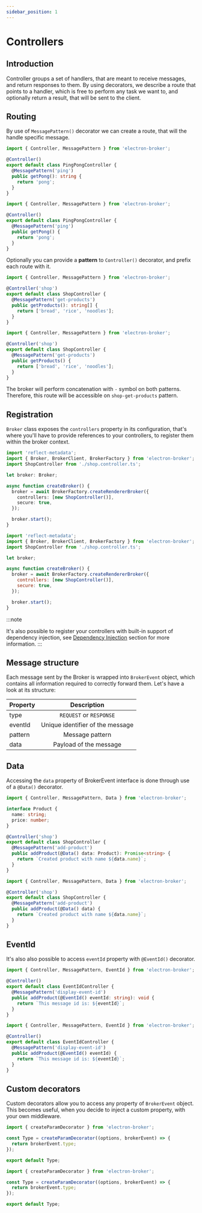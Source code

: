 ```yaml
---
sidebar_position: 1
---
```



# Controllers

## Introduction
Controller groups a set of handlers, that are meant to receive messages, 
and return responses to them. By using decorators, we describe a route that 
points to a handler, which is free to perform any task we want to, 
and optionally return a result, that will be sent to the client.

## Routing

By use of `MessagePattern()` decorator we can create a route, that will the handle specific message.

<Tabs>
<TabItem value="typescript" label="TypeScript">

```typescript {5} title="ping.controller.ts"
import { Controller, MessagePattern } from 'electron-broker';

@Controller()
export default class PingPongController {
  @MessagePattern('ping')
  public getPong(): string {
    return 'pong';
  }
}

```

</TabItem>
<TabItem value="javascript" label="JavaScript">

```typescript {5} title="ping.controller.js"
import { Controller, MessagePattern } from 'electron-broker';

@Controller()
export default class PingPongController {
  @MessagePattern('ping')
  public getPong() {
    return 'pong';
  }
}
```

</TabItem>
</Tabs>


Optionally you can provide a **pattern** to `Controller()` decorator, and prefix each route with it.


<Tabs>
<TabItem value="typescript" label="Typescript">

```typescript {3} title="shop.controller.ts"
import { Controller, MessagePattern } from 'electron-broker';

@Controller('shop')
export default class ShopController {
  @MessagePattern('get-products')
  public getProducts(): string[] {
    return ['bread', 'rice', 'noodles'];
  }
}
```

</TabItem>

<TabItem value="javascript" label="Javascript">

```js {3} title="shop.controller.js"
import { Controller, MessagePattern } from 'electron-broker';

@Controller('shop')
export default class ShopController {
  @MessagePattern('get-products')
  public getProducts() {
    return ['bread', 'rice', 'noodles'];
  }
}
```

</TabItem>
</Tabs>


The broker will perform concatenation with `-` symbol on both patterns. 
Therefore, this route will be accessible on `shop-get-products` pattern.

## Registration

`Broker` class exposes the `controllers` property in its configuration,
that's where you'll have to provide references to your controllers, 
to register them within the broker context.

<Tabs>
<TabItem value="typescript" label="Typescript">

```typescript {9} title="/src/renderer/index.tsx"
import 'reflect-metadata';
import { Broker, BrokerClient, BrokerFactory } from 'electron-broker';
import ShopController from './shop.controller.ts';

let broker: Broker;

async function createBroker() {
  broker = await BrokerFactory.createRendererBroker({
    controllers: [new ShopController()],
    secure: true,
  });

  broker.start();
}
```

</TabItem>
<TabItem value="javascript" label="Javascript">

```javascript {9} title="/src/renderer/index.jsx"
import 'reflect-metadata';
import { Broker, BrokerClient, BrokerFactory } from 'electron-broker';
import ShopController from './shop.controller.ts';

let broker;

async function createBroker() {
  broker = await BrokerFactory.createRendererBroker({
    controllers: [new ShopController()],
    secure: true,
  });

  broker.start();
}
```

</TabItem>
</Tabs>

:::note

It's also possible to register your controllers with built-in support of dependency injection, 
see [Dependency Injection](/docs/usage/dependency-injection) section for more information.
:::

## Message structure

Each message sent by the Broker is wrapped into `BrokerEvent` object,
which contains all information required to correctly forward them.
Let's have a look at its structure:

<div style={{display: "flex", justifyContent: "center"}}>

| Property |           Description            |
| -------- | :------------------------------: |
| type     |     `REQUEST` or `RESPONSE`      |
| eventId  | Unique identifier of the message |
| pattern  |          Message pattern         |
| data     |      Payload of the message      |

</div>

## Data

Accessing the `data` property of BrokerEvent interface is done through use of a `@Data()` decorator.

<Tabs>
<TabItem value="typescript" label="Typescript">

```typescript {11} title="shop.controller.ts"
import { Controller, MessagePattern, Data } from 'electron-broker';

interface Product {
  name: string;
  price: number;
}

@Controller('shop')
export default class ShopController {
  @MessagePattern('add-product')
  public addProduct(@Data() data: Product): Promise<string> {
    return `Created product with name ${data.name}`;
  }
}
```

</TabItem>

<TabItem value="javascript" label="Javascript">

```javascript {11} title="shop.controller.js"
import { Controller, MessagePattern, Data } from 'electron-broker';

@Controller('shop')
export default class ShopController {
  @MessagePattern('add-product')
  public addProduct(@Data() data) {
    return `Created product with name ${data.name}`;
  }
}
```

</TabItem>
</Tabs>

## EventId

It's also also possible to access `eventId` property with `@EventId()` decorator.

<Tabs>
<TabItem value="typescript" label="Typescript">

```typescript {11} title="event-id.controller.ts"
import { Controller, MessagePattern, EventId } from 'electron-broker';

@Controller()
export default class EventIdController {
  @MessagePattern('display-event-id')
  public addProduct(@EventId() eventId: string): void {
    return `This message id is: ${eventId}`;
  }
}
```

</TabItem>
<TabItem value="javascript" label="Javascript">

```typescript {11} title="event-id.controller.js"
import { Controller, MessagePattern, EventId } from 'electron-broker';

@Controller()
export default class EventIdController {
  @MessagePattern('display-event-id')
  public addProduct(@EventId() eventId) {
    return `This message id is: ${eventId}`;
  }
}
```

</TabItem>
</Tabs>

## Custom decorators

Custom decorators allow you to access any property of `BrokerEvent` object. 
This becomes useful, when you decide to inject a custom property, with your own middleware.

<Tabs>
<TabItem value="typescript" label="Typescript">

```typescript title="type.decorator.ts"
import { createParamDecorator } from 'electron-broker';

const Type = createParamDecorator((options, brokerEvent) => {
  return brokerEvent.type;
});

export default Type;
```

</TabItem>
<TabItem value="javascript" label="Javascript">

```typescript title="type.decorator.js"
import { createParamDecorator } from 'electron-broker';

const Type = createParamDecorator((options, brokerEvent) => {
  return brokerEvent.type;
});

export default Type;
```

</TabItem>
</Tabs>

